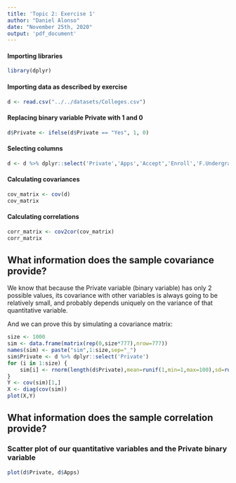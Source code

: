 ```yaml
---
title: 'Topic 2: Exercise 1'
author: "Daniel Alonso"
date: "November 25th, 2020"
output: 'pdf_document'
---
```


#### Importing libraries

```r
library(dplyr)
```

#### Importing data as described by exercise

```r
d <- read.csv("../../datasets/Colleges.csv")
```

#### Replacing binary variable Private with 1 and 0

```r
d$Private <- ifelse(d$Private == "Yes", 1, 0)
```

#### Selecting columns

```r
d <- d %>% dplyr::select('Private','Apps','Accept','Enroll','F.Undergrad')
```

#### Calculating covariances

```r
cov_matrix <- cov(d)
cov_matrix
```

\newpage

#### Calculating correlations

```r
corr_matrix <- cov2cor(cov_matrix)
corr_matrix
```

## What information does the sample covariance provide?

We know that because the Private variable (binary variable) has only 2 possible values, its covariance with other variables is always going to be relatively small, and probably depends uniquely on the variance of that quantitative variable.

And we can prove this by simulating a covariance matrix:

```r
size <- 1000
sim <- data.frame(matrix(rep(0,size*777),nrow=777))
names(sim) <- paste("sim",1:size,sep="_")
sim$Private <- d %>% dplyr::select('Private')
for (i in 1:size) {
    sim[i] <- rnorm(length(d$Private),mean=runif(1,min=1,max=100),sd=runif(1,min=1,max=5000))
}
Y <- cov(sim)[1,]
X <- diag(cov(sim))
plot(X,Y)
```

\newpage

## What information does the sample correlation provide?

### Scatter plot of our quantitative variables and the Private binary variable

```r
plot(d$Private, d$Apps)
```